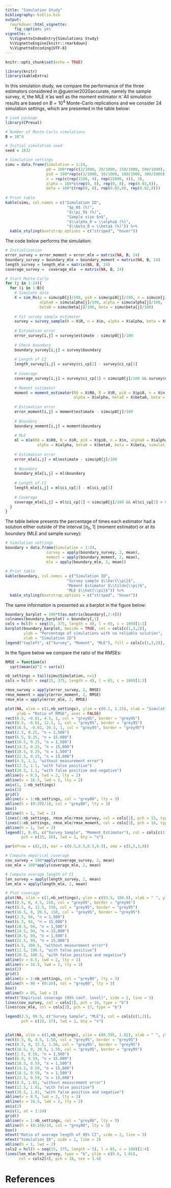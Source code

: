 ```yaml
---
title: "Simulation Study"
bibliography: biblio.bib
output: 
  rmarkdown::html_vignette:
    fig_caption: yes
vignette: >
  %\VignetteIndexEntry{Simulations Study}
  %\VignetteEngine{knitr::rmarkdown}
  %\VignetteEncoding{UTF-8}
---
```


```r
knitr::opts_chunk$set(echo = TRUE)
```

```r
library(knitr)
library(kableExtra)
```

In this simulation study, we compare the performance of the three estimators considered in @guerrier2020accurate, namely the sample survey, $\bar{\pi}$, the MLE $\hat{\pi}$ as well as the moment estimator $\tilde{\pi}$. All simulation results are based on $B = 10^4$ Monte-Carlo replications and we consider 24 simulation settings, which are presented in the table below:

```r
# Load package
library(CPreval)

# Number of Monte-Carlo simulations 
B = 10^4

# Initial simulation seed
seed = 1832  

# Simulation settings
simu = data.frame(Simulation = 1:24,
                  p0 = 100*rep(c(2/1000, 20/1000, 150/1000, 500/1000), 6),
                  pi0 = 100*rep(c(1/1000, 10/1000, 100/1000, 300/1000), 6),
                  n = rep(c(rep(1500, 4), rep(15000, 4)), 3),
                  alpha = 100*c(rep(0, 8), rep(0, 8), rep(0.01,8)),
                  beta = 100*c(rep(0, 8), rep(0.02,8), rep(0.02,8)))
 
# Print table
kable(simu, col.names = c("Simulation ID",
                           "$p_0$ (%)",
                           "$\\pi_0$ (%)",
                           "Sample size $n$",
                           "$\\alpha_0 = \\alpha$ (%)",
                           "$\\beta_0 = \\beta$ (%)")) %>%
  kable_styling(bootstrap_options = c("striped", "hover"))
```

The code below performs the simulation:

```r
# Initialisation       
error_survey = error_moment = error_mle = matrix(NA, B, 24)  
boundary_survey = boundary_mle = boundary_moment = matrix(NA, B, 24)  
length_survey = length_mle = matrix(NA, B, 24)  
coverage_survey =  coverage_mle  = matrix(NA, B, 24)  

# Start Monte-Carlo   
for (j in 1:24){
  for (i in 1:B){
    # Simulate data
    X = sim_Rs(p = simu$p0[j]/100, pi0 = simu$pi0[j]/100, n = simu$n[j], seed = seed + i,
               alpha0 = simu$alpha[j]/100, alpha = simu$alpha[j]/100,
               beta0 = simu$beta[j]/100, beta = simu$beta[j]/100)
    
    # Fit survey sample estimator
    survey = survey_sample(R = X$R, n = X$n, alpha = X$alpha, beta = X$beta, pi0 = X$pi0, simulation = TRUE)
    
    # Estimation error
    error_survey[i,j] = survey$estimate - simu$p0[j]/100
    
    # Check boundary 
    boundary_survey[i,j] = survey$boundary
  
    # Length of CI
    length_survey[i,j] = survey$ci_cp[2] - survey$ci_cp[1]
    
    # Coverage
    coverage_survey[i,j] = survey$ci_cp[1] < simu$p0[j]/100 && survey$ci_cp[2] > simu$p0[j]/100
    
    # Moment estimator
    moment = moment_estimator(R0 = X$R0, R = X$R, pi0 = X$pi0, n = X$n, alpha0 = X$alpha0, 
                              alpha = X$alpha, beta0 = X$beta0, beta = X$beta, simulation = TRUE)
  
    # Estimation error
    error_moment[i,j] = moment$estimate - simu$p0[j]/100
    
    # Boundary 
    boundary_moment[i,j] = moment$boundary
   
    # MLE
    ml = mle(R0 = X$R0, R = X$R, pi0 = X$pi0, n = X$n, alpha0 = X$alpha0, 
              alpha = X$alpha, beta0 = X$beta0, beta = X$beta, simulation = TRUE)
    
    # Estimation error
    error_mle[i,j] = ml$estimate - simu$p0[j]/100
    
    # Boundary 
    boundary_mle[i,j] = ml$boundary
    
    # Length of CI
    length_mle[i,j] = ml$ci_cp[2] - ml$ci_cp[1]
    
    # Coverage
    coverage_mle[i,j] = ml$ci_cp[1] < simu$p0[j]/100 && ml$ci_cp[2] > simu$p0[j]/100
  } 
}
```

The table below presents the percentage of times each estimator had a solution either outside of the interval $[\pi_0, 1]$ (moment estimator) or at its boundary (MLE and sample survey):

```r
# Simulation settings
boundary = data.frame(Simulation = 1:24,
                  survey = apply(boundary_survey, 2, mean),
                  moment = apply(boundary_moment, 2, mean),
                  mle = apply(boundary_mle, 2, mean))
 
# Print table
kable(boundary, col.names = c("Simulation ID",
                           "Survey sample $\\bar{\\pi}$",
                           "Moment Estimator $\\tilde{\\pi}$",
                           "MLE $\\hat{\\pi}$")) %>%
  kable_styling(bootstrap_options = c("striped", "hover"))
```

The same information is presented as a barplot in the figure below:

```r
boundary_barplot = 100*t(as.matrix(boundary[,2:4]))
colnames(boundary_barplot) = boundary[,1]
cols = hcl(h = seq(15, 375, length = 4), l = 65, c = 100)[1:3]
barplot(boundary_barplot, beside = TRUE, col = cols[c(1,3,2)], 
        ylab = "Percentage of simulations with no reliable solution",
        xlab = "Simulation ID")
legend("topleft", c("Survey", "Moment", "MLE"), fill = cols[c(1,3,2)], bty = "n")
```

In the figure below we compare the ratio of the RMSEs:

```r
RMSE = function(x)
  sqrt(mean(x)^2 + var(x))

nb_settings = tail(simu$Simulation, n=1)
cols = hcl(h = seq(15, 375, length = 4), l = 65, c = 100)[1:3]

rmse_survey = apply(error_survey, 2, RMSE)
rmse_moment = apply(error_moment, 2, RMSE)
rmse_mle = apply(error_mle, 2, RMSE)

plot(NA, xlim = c(1,nb_settings), ylim = c(0.2, 1.15), xlab = "Simulation ID", 
     ylab = "Ratio of RMSE", axes = FALSE)
rect(0.5, -0.01, 4.5, 1, col = "grey95", border = "grey95")
rect(8.5, -0.01, 12.5, 1, col = "grey95", border = "grey95")
rect(16.5, -0.01, 20.5, 1, col = "grey95", border = "grey95")
text(2.5, 0.25, "n = 1,500")
text(6.5, 0.25, "n = 15,000")
text(10.5, 0.25, "n = 1,500")
text(14.5, 0.25, "n = 15,000")
text(18.5, 0.25, "n = 1,500")
text(22.5, 0.25, "n = 15,000")
text(4.5, 1.1, "without measurement error")
text(12.5, 1.1, "with false positive")
text(20.5, 1.1, "with false positive and negative")
abline(v = 8.5, lwd = 2, lty = 2)
abline(v = 16.5, lwd = 2, lty = 2)
axis(1, 1:nb_settings)
axis(2)
grid()
abline(v = 1:nb_settings, col = "grey80", lty = 3)
abline(h = (0:20)/10, col = "grey80", lty = 3)
box()
abline(h = 1, lwd = 2)
lines(1:nb_settings, rmse_mle/rmse_survey, col = cols[1], pch = 15, type = "b")
lines(1:nb_settings, rmse_mle/rmse_moment, col = cols[3], pch = 16, type = "b")
abline(h = 1, lwd = 2)
legend(1, 0.45, c("Survey Sample", "Moment Estimator"), col = cols[c(1,3)],
       pch = c(15, 16), lwd = 1, bty = "n")
```

```r
par(mfrow = c(2,1), mar = c(0.5,0.5,0.5,0.5), oma = c(5,5,3,0))

# Compute empirical coverage
cov_survey = 100*apply(coverage_survey, 2, mean)
cov_mle = 100*apply(coverage_mle, 2, mean)

# Compute average length of CI
len_survey = apply(length_survey, 2, mean)
len_mle = apply(length_mle, 2, mean)

# Plot coverage
plot(NA, xlim = c(1,nb_settings), ylim = c(93.5, 100.8), xlab = " ", ylab = " ", axes = FALSE)
rect(0.5, 0, 4.5, 150, col = "grey95", border = "grey95")
rect(8.5, 0, 12.5, 150, col = "grey95", border = "grey95")
rect(16.5, 0, 20.5, 150, col = "grey95", border = "grey95")
text(2.5, 94, "n = 1,500")
text(6.5, 94, "n = 15,000")
text(10.5, 94, "n = 1,500")
text(14.5, 94, "n = 15,000")
text(18.5, 94, "n = 1,500")
text(22.5, 94, "n = 15,000")
text(4.5, 100.5, "without measurement error")
text(12.5, 100.5, "with false positive")
text(20.5, 100.5, "with false positive and negative")
abline(v = 8.5, lwd = 2, lty = 2)
abline(v = 16.5, lwd = 2, lty = 2)
axis(2)
grid()
abline(v = 1:nb_settings, col = "grey80", lty = 3)
abline(h = 90 + (0:10), col = "grey80", lty = 3)
box()
abline(h = 95, lwd = 2)
mtext("Empirical coverage (95% conf. level)", side = 2, line = 3)
lines(cov_survey, col = cols[1], pch = 16, type = "b")
lines(cov_mle, col = cols[2], pch = 17, type = "b")

legend(2.5, 99.5, c("Survey Sample", "MLE"), col = cols[c(1,2)],
       pch = c(15, 17), lwd = 1, bty = "n")


plot(NA, xlim = c(1,nb_settings), ylim = c(0.595, 1.02), xlab = " ", ylab = " ", axes = FALSE)
rect(0.5, 0, 4.5, 1.50, col = "grey95", border = "grey95")
rect(8.5, 0, 12.5, 1.50, col = "grey95", border = "grey95")
rect(16.5, 0, 20.5, 1.50, col = "grey95", border = "grey95")
text(2.5, 0.59, "n = 1,500")
text(6.5, 0.59, "n = 15,000")
text(10.5, 0.59, "n = 1,500")
text(14.5, 0.59, "n = 15,000")
text(18.5, 0.59, "n = 1,500")
text(22.5, 0.59, "n = 15,000")
text(4.5, 1.01, "without measurement error")
text(12.5, 1.01, "with false positive")
text(20.5, 1.01, "with false positive and negative")
abline(v = 8.5, lwd = 2, lty = 2)
abline(v = 16.5, lwd = 2, lty = 2)
axis(2)
axis(1, at = 1:24)
grid()
abline(v = 1:nb_settings, col = "grey80", lty = 3)
abline(h = (0:10)/10, col = "grey80", lty = 3)
box()
mtext("Ratio of average length of 95% CI", side = 2, line = 3)
mtext("Simulation ID", side = 1, line = 2)
abline(h = 1, lwd = 2)
cols2 = hcl(h = seq(15, 375, length = 5), l = 65, c = 100)[1:4]
lines(len_mle/len_survey, type = "b", ylim = c(0.6, 1.01),
      col = cols2[4], pch = 18, cex = 1.4)
```

# References
